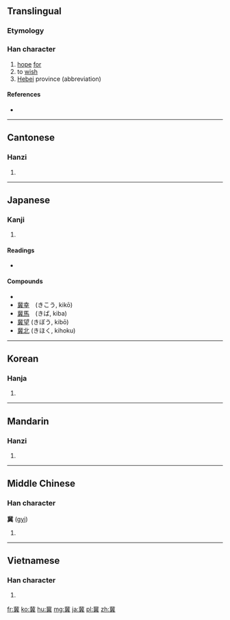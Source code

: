==Translingual==

===Etymology===
{{Han compound|北|異|c1=s|c2=p|ls=psc}}

===Han character===
{{Han char|rn=12|rad=八|as=14|sn=16|four=1180<sub>1</sub>|canj=中心田廿金 (LPWTC)|ids=⿱[[北]][[異]]}}

# [[hope]] [[for]]
# to [[wish]]
# [[:w:Hebei|Hebei]] province (abbreviation)

====References====
* {{Han ref|kx=0128.240|dkj=01500|dj=0289.030|hdz=10253.080|uh=5180|ud=20864|bh=BEAC|bd=48812}}

----

==Cantonese==

===Hanzi===
{{yue-hanzi|jyut=|y=kei3}}

# {{defn|lang=yue|sort=八14}}

----

==Japanese==

===Kanji===
{{ja-kanji|grade=|rs=八14}}

# {{defn|lang=ja|sort=八14}}

====Readings====
* {{ja-readings|on=[[き]] (ki)|kun=[[こいねがう]] (koinegau), [[こいねがわ]] (koinegawa)}}

====Compounds====
* {{term|冀願||[[wish]]|tr=きがん, kigan|sc=Jpan|lang=ja}}
* [[冀幸]]　(きこう, kikō)
* [[冀馬]]　(きば, kiba)
* [[冀望]] (きぼう, kibō)
* [[冀北]] (きほく, kihoku)

----

==Korean==

===Hanja===
{{ko-hanja|hangeul=기|rv=gi|mr=ki}}

# {{defn|lang=ko|sort=八14}}

----

==Mandarin==

===Hanzi===
{{cmn-hanzi|pin=[[jì]] ([[ji4]])|wg=chi<sup>4</sup>}}

# {{defn|lang=cmn|sort=八14}}

----

==Middle Chinese==

===Han character===
'''冀''' ([[gyi]])

# {{defn|lang=ltc|sort=八14}}

----

==Vietnamese==

===Han character===
{{vi-hantu|[[kí]]|rs=八14}}

# {{defn|lang=vi|sort=八14}}

[[fr:冀]]
[[ko:冀]]
[[hu:冀]]
[[mg:冀]]
[[ja:冀]]
[[pl:冀]]
[[zh:冀]]